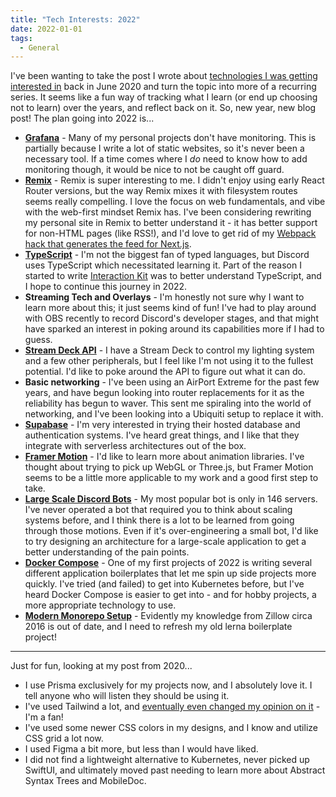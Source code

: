 ```yaml
---
title: "Tech Interests: 2022"
date: 2022-01-01
tags:
  - General
---
```


I've been wanting to take the post I wrote about [technologies I was getting interested in](https://ianmitchell.dev/blog/new-technologies-2020) back in June 2020 and turn the topic into more of a recurring series. It seems like a fun way of tracking what I learn (or end up choosing not to learn) over the years, and reflect back on it. So, new year, new blog post! The plan going into 2022 is...

- **[Grafana](https://grafana.com/)** - Many of my personal projects don't have monitoring. This is partially because I write a lot of static websites, so it's never been a necessary tool. If a time comes where I _do_ need to know how to add monitoring though, it would be nice to not be caught off guard.
- **[Remix](https://remix.run/)** - Remix is super interesting to me. I didn't enjoy using early React Router versions, but the way Remix mixes it with filesystem routes seems really compelling. I love the focus on web fundamentals, and vibe with the web-first mindset Remix has. I've been considering rewriting my personal site in Remix to better understand it - it has better support for non-HTML pages (like RSS!), and I'd love to get rid of my [Webpack hack that generates the feed for Next.js](https://ianmitchell.dev/blog/building-a-nextjs-blog-rss).
- **[TypeScript](https://www.typescriptlang.org/)** - I'm not the biggest fan of typed languages, but Discord uses TypeScript which necessitated learning it. Part of the reason I started to write [Interaction Kit](https://github.com/ianmitchell/interaction-kit) was to better understand TypeScript, and I hope to continue this journey in 2022.
- **Streaming Tech and Overlays** - I'm honestly not sure why I want to learn more about this; it just seems kind of fun! I've had to play around with OBS recently to record Discord's developer stages, and that might have sparked an interest in poking around its capabilities more if I had to guess.
- **[Stream Deck API](https://developer.elgato.com/documentation/stream-deck/sdk/overview/)** - I have a Stream Deck to control my lighting system and a few other peripherals, but I feel like I'm not using it to the fullest potential. I'd like to poke around the API to figure out what it can do.
- **Basic networking** - I've been using an AirPort Extreme for the past few years, and have begun looking into router replacements for it as the reliability has begun to waver. This sent me spiraling into the world of networking, and I've been looking into a Ubiquiti setup to replace it with.
- **[Supabase](https://supabase.com/)** - I'm very interested in trying their hosted database and authentication systems. I've heard great things, and I like that they integrate with serverless architectures out of the box.
- **[Framer Motion](https://www.framer.com/motion/)** - I'd like to learn more about animation libraries. I've thought about trying to pick up WebGL or Three.js, but Framer Motion seems to be a little more applicable to my work and a good first step to take.
- **[Large Scale Discord Bots](https://github.com/topics/memescale)** - My most popular bot is only in 146 servers. I've never operated a bot that required you to think about scaling systems before, and I think there is a lot to be learned from going through those motions. Even if it's over-engineering a small bot, I'd like to try designing an architecture for a large-scale application to get a better understanding of the pain points.
- **[Docker Compose](https://docs.docker.com/compose/)** - One of my first projects of 2022 is writing several different application boilerplates that let me spin up side projects more quickly. I've tried (and failed) to get into Kubernetes before, but I've heard Docker Compose is easier to get into - and for hobby projects, a more appropriate technology to use.
- **[Modern Monorepo Setup](https://twitter.com/evocateur/status/1476984875680821252)** - Evidently my knowledge from Zillow circa 2016 is out of date, and I need to refresh my old lerna boilerplate project!

---

Just for fun, looking at my post from 2020...

- I use Prisma exclusively for my projects now, and I absolutely love it. I tell anyone who will listen they should be using it.
- I've used Tailwind a lot, and [eventually even changed my opinion on it](https://ianmitchell.dev/blog/i-think-i-was-wrong-about-tailwind) - I'm a fan!
- I've used some newer CSS colors in my designs, and I know and utilize CSS grid a lot now.
- I used Figma a bit more, but less than I would have liked.
- I did not find a lightweight alternative to Kubernetes, never picked up SwiftUI, and ultimately moved past needing to learn more about Abstract Syntax Trees and MobileDoc.
